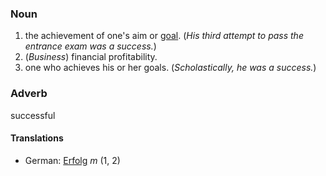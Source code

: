 ===Noun===

# the achievement of one's aim or [[goal]]. (''His third attempt to pass the entrance exam was a success.'')
# (''Business'') financial profitability.
# one who achieves his or her goals. (''Scholastically, he was a success.'')

===Adverb===
successful

====Translations====
*German: [[Erfolg]] ''m'' (1, 2)